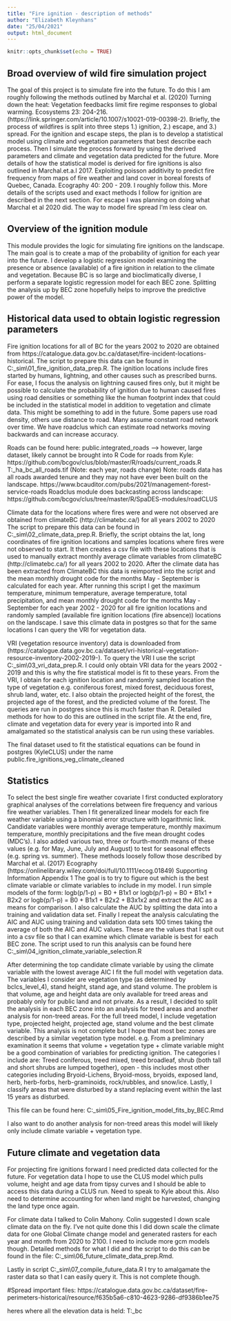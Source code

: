 ```yaml
---
title: "Fire ignition - description of methods"
author: "Elizabeth Kleynhans"
date: "25/04/2021"
output: html_document
---
```


```r
knitr::opts_chunk$set(echo = TRUE)
```

## Broad overview of wild fire simulation project

The goal of this project is to simulate fire into the future. To do this I am roughly following the methods outlined by Marchal et al. (2020) Turning down the heat: Vegetation feedbacks limit fire regime responses to global warming. Ecosystems 23: 204-216. (https://link.springer.com/article/10.1007/s10021-019-00398-2).
Briefly, the process of wildfires is split into three steps 1.) ignition, 2.) escape, and 3.) spread. For the ignition and escape steps, the plan is to develop a statistical model using climate and vegetation parameters that best describe each process. Then I simulate the process forward by using the derived parameters and climate and vegetation data predicted for the future. More details of how the  statistical model is derived for fire ignitions is also outlined in 
Marchal.et.a.l 2017. Exploiting poisson additivity to predict fire frequency from maps of fire weather and land cover in boreal forests of Quebec, Canada. Ecography 40: 200 - 209. I roughly follow this. More details of the scripts used and exact methods I follow for ignition are described in the next section. For escape I was planning on doing what Marchal et al 2020 did. The way to model fire spread I'm less clear on.


## Overview of the ignition module

This module provides the logic for simulating fire ignitions on the landscape. The main goal is to create a map of the probability of ignition for each year into the future. I develop a logistic regression model examining the presence or absence (available) of a fire ignition in relation to the climate and vegetation. Because BC is so large and bioclimatically diverse, I perform a separate logistic regression model for each BEC zone. Splitting the analysis up by BEC zone hopefully helps to improve the predictive power of the model.   

## Historical data used to obtain logistic regression parameters 

Fire ignition locations for all of BC for the years 2002 to 2020 are obtained from https://catalogue.data.gov.bc.ca/dataset/fire-incident-locations-historical. The script to prepare this data can be found in C:\Work\caribou\clus\R\fire_sim\01_fire_ignition_data_prep.R. The ignition locations include fires started by humans, lightning, and other causes such as prescribed burns. For ease, I focus the analysis on lightning caused fires only, but it might be possible to calculate the probability of ignition due to human caused fires using road densities or something like the human footprint index that could be included in the statistical model in addition to vegetation and climate data. This might be something to add in the future. Some papers use road density, others use distance to road. Many assume constant road network over time. We have roadclus which can estimate road networks moving backwards and can increase accuracy.

Roads can be found here: public.integrated_roads  --> however, large dataset, likely cannot be brought into R
Code for roads from Kyle: https://github.com/bcgov/clus/blob/master/R/roads/current_roads.R
	T:\FOR\VIC\HTS\ANA\PROJECTS\CLUS\Data\Roads\roads_ha_bc\crds_all_roads.tif
	(Note: each year, roads change)
	Note: roads data has all roads awarded tenure and they may not have ever been built on the landscape.  https://www.bcauditor.com/pubs/2021/management-forest-service-roads
	Roadclus module does backcasting across landscape: https://github.com/bcgov/clus/tree/master/R/SpaDES-modules/roadCLUS

Climate data for the locations where fires were and were not observed are obtained from climateBC (http://climatebc.ca/) for all years 2002 to 2020 The script to prepare this data can be found in C:\Work\caribou\clus\R\fire_sim\02_climate_data_prep.R. 
Briefly, the script obtains the lat, long coordinates of fire ignition locations and samples locations where fires were not observed to start. It then creates a csv file with these locations that is used to manually extract monthly average climate variables from climateBC (http://climatebc.ca/) for all years 2002 to 2020. After the climate data has been extracted from ClimateBC this data is reimported into the script and the mean monthly drought code for the months  May - September is calculated for each year. After running this script I get the maximum temperature, minimum temperature, average temperature, total precipitation, and mean monthly drought code for the months May - September for each year 2002 - 2020 for all fire ignition locations and randomly sampled (available fire ignition locations (fire absence)) locations on the landscape. I save this climate data in postgres so that for the same locations I can query the VRI for vegetation data. 

VRI (vegetation resource inventory) data is downloaded from (https://catalogue.data.gov.bc.ca/dataset/vri-historical-vegetation-resource-inventory-2002-2019-). To query the VRI I use the script C:\Work\caribou\clus\R\fire_sim\03_vri_data_prep.R. I could only obtain VRI data for the years 2002 - 2019 and this is why the fire statistical model is fit to these years. From the VRI, I obtain for each ignition location and randomly sampled location the type of vegetation e.g. coniferous forest, mixed forest, deciduous forest, shrub land, water, etc. I also obtain the projected height of the forest, the projected age of the forest, and the predicted volume of the forest. The queries are run in postgres since this is much faster than R. Detailed methods for how to do this are outlined in the script file. At the end, fire, climate and vegetation data for every year is imported into R and amalgamated so the statistical analysis can be run using these variables. 

The final dataset used to fit the statistical equations can be found in postgres (KyleCLUS) under the name public.fire_ignitions_veg_climate_cleaned


## Statistics

To select the best single fire weather covariate I first conducted exploratory graphical analyses of the correlations between fire frequency and various fire weather variables. Then I fit generalized linear models for each fire weather variable using a binomial error structure with logarithmic link. Candidate variables were monthly average temperature, monthly maximum temperature, monthly precipitations and the five mean drought codes (MDC’s). I also added various two, three or fourth-month means of these values (e.g. for May, June, July and August) to test for seasonal effects (e.g. spring vs. summer). These methods loosely follow those described by Marchal et al. (2017) Ecography (https://onlinelibrary.wiley.com/doi/full/10.1111/ecog.01849) Supporting Information Appendix 1 The goal is to try to figure out which is the best climate variable or climate variables to include in my model. I run simple models of the form: logb(p/1-p) = B0 + B1x1 or logb(p/1-p) = B0 + B1x1 + B2x2 or logb(p/1-p) = B0 + B1x1 + B2x2 + B3x1x2
and extract the AIC as a means for comparison. I also calculate the AUC by splitting the data into a training and validation data set. Finally I repeat the analysis calculating the AIC and AUC using training and validation data sets 100 times taking the average of both the AIC and AUC values. These are the values that I spit out into a csv file so that I can examine which climate variable is best for each BEC zone. The script used to run this analysis can be found here C:\Work\caribou\clus\R\fire_sim\04_ignition_climate_variable_selection.R

After determining the top candidate climate variable by using the climate variable with the lowest average AIC I fit the full model with vegetation data. The variables I consider are vegetation type (as determined by bclcs_level_4), stand height, stand age, and stand volume. The problem is that volume, age and height data are only available for treed areas and probably only for public land and not private. As a result, I decided to split the analysis in each BEC zone into an analysis for treed areas and another analysis for non-treed areas.  For the full treed model, I include vegetation type, projected height, projected age, stand volume and the best climate variable. This analysis is not complete but I hope that most bec zones are described by a similar vegetation type model. e.g. From a preliminary examination it seems that volume + vegetation type + climate variable might be a good combination of variables for predicting ignition. The categories I include are:
Treed coniferous, treed mixed, treed broadleaf, shrub (both tall and short shrubs are lumped together), open - this includes most other categories including Bryoid-Lichens, Bryoid-moss, bryoids, exposed land, herb, herb-forbs, herb-graminoids, rock/rubbles, and snow/ice. Lastly, I classify areas that were disturbed by a stand replacing event within the last 15 years as disturbed. 

This file can be found here: C:\Work\caribou\clus\R\fire_sim\05_Fire_ignition_model_fits_by_BEC.Rmd

I also want to do another analysis for non-treed areas this model will likely only include climate variable + vegetation type.

## Future climate and vegetation data

For projecting fire ignitions forward I need predicted data collected for the future. For vegetation data I hope to use the CLUS model which pulls volume, height and age data from tipsy curves and I should be able to access this data during a CLUS run. Need to speak to Kyle about this. Also need to determine accounting for when land might be harvested, changing the land type once again.

For climate data I talked to Colin Mahony. Colin suggested I down scale climate data on the fly. I've not quite done this I did down scale the climate data for one Global Climate change model and generated rasters for each year and month from 2020 to 2100. I need to include more gcm models though. Detailed methods for what I did and the script to do this can be found in the file: C:\Work\caribou\clus\R\fire_sim\06_future_climate_data_prep.Rmd.

Lastly in script C:\Work\caribou\clus\R\fire_sim\07_compile_future_data.R I try to amalgamate the raster data so that I can easily query it. This is not complete though.


#Spread important files:
https://catalogue.data.gov.bc.ca/dataset/fire-perimeters-historical/resource/f635b5a6-c810-4623-9286-df9386b1ee75

heres where all the elevation data is held: T:\FOR\VIC\HTS\ANA\PROJECTS\CLUS\Data\dem\all_bc 



